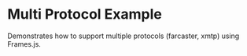 
# Multi Protocol Example

Demonstrates how to support multiple protocols (farcaster, xmtp) using Frames.js.

<StackblitzEmbed
  file="app/examples/new-api-multi-protocol/page.tsx"
  initialBrowserPath="/examples/new-api-multi-protocol"
/>
